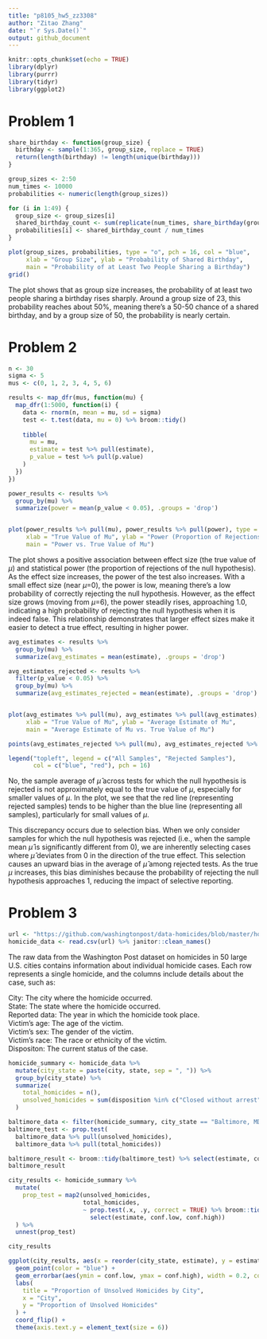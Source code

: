 ```yaml
---
title: "p8105_hw5_zz3308"
author: "Zitao Zhang"
date: "`r Sys.Date()`"
output: github_document
---
```


```r
knitr::opts_chunk$set(echo = TRUE)
library(dplyr)
library(purrr)
library(tidyr)
library(ggplot2)
```

# Problem 1

```r
share_birthday <- function(group_size) {
  birthday <- sample(1:365, group_size, replace = TRUE)
  return(length(birthday) != length(unique(birthday)))
}

group_sizes <- 2:50
num_times <- 10000
probabilities <- numeric(length(group_sizes))

for (i in 1:49) {
  group_size <- group_sizes[i]
  shared_birthday_count <- sum(replicate(num_times, share_birthday(group_size)))
  probabilities[i] <- shared_birthday_count / num_times
}

plot(group_sizes, probabilities, type = "o", pch = 16, col = "blue",
     xlab = "Group Size", ylab = "Probability of Shared Birthday",
     main = "Probability of at Least Two People Sharing a Birthday")
grid()
```

The plot shows that as group size increases, the probability of at least two people sharing a birthday rises sharply. Around a group size of 23, this probability reaches about 50%, meaning there's a 50-50 chance of a shared birthday, and by a group size of 50, the probability is nearly certain. 


# Problem 2

```r
n <- 30
sigma <- 5
mus <- c(0, 1, 2, 3, 4, 5, 6)

results <- map_dfr(mus, function(mu) {
  map_dfr(1:5000, function(i) {
    data <- rnorm(n, mean = mu, sd = sigma)
    test <- t.test(data, mu = 0) %>% broom::tidy()
    
    tibble(
      mu = mu,
      estimate = test %>% pull(estimate),
      p_value = test %>% pull(p.value)
    )
  })
})

power_results <- results %>%
  group_by(mu) %>% 
  summarize(power = mean(p_value < 0.05), .groups = 'drop')


plot(power_results %>% pull(mu), power_results %>% pull(power), type = "o", pch = 16, col = "blue",
     xlab = "True Value of Mu", ylab = "Power (Proportion of Rejections)",
     main = "Power vs. True Value of Mu")
```

The plot shows a positive association between effect size (the true value of $\mu$) and statistical power (the proportion of rejections of the null hypothesis). As the effect size increases, the power of the test also increases. With a small effect size (near $\mu$=0), the power is low, meaning there’s a low probability of correctly rejecting the null hypothesis. However, as the effect size grows (moving from $\mu$=6), the power steadily rises, approaching 1.0, indicating a high probability of rejecting the null hypothesis when it is indeed false. This relationship demonstrates that larger effect sizes make it easier to detect a true effect, resulting in higher power.

```r
avg_estimates <- results %>%
  group_by(mu) %>%
  summarize(avg_estimates = mean(estimate), .groups = 'drop')

avg_estimates_rejected <- results %>%
  filter(p_value < 0.05) %>%
  group_by(mu) %>%
  summarize(avg_estimates_rejected = mean(estimate), .groups = 'drop')


plot(avg_estimates %>% pull(mu), avg_estimates %>% pull(avg_estimates), type = "o", pch = 16, col = "blue",
     xlab = "True Value of Mu", ylab = "Average Estimate of Mu",
     main = "Average Estimate of Mu vs. True Value of Mu")

points(avg_estimates_rejected %>% pull(mu), avg_estimates_rejected %>% pull(avg_estimates_rejected), type = "o", pch = 16, col = "red")

legend("topleft", legend = c("All Samples", "Rejected Samples"),
       col = c("blue", "red"), pch = 16)
```

No, the sample average of $\hat\mu$ across tests for which the null hypothesis is rejected is not approximately equal to the true value of $\mu$, especially for smaller values of $\mu$. In the plot, we see that the red line (representing rejected samples) tends to be higher than the blue line (representing all samples), particularly for small values of $\mu$.

This discrepancy occurs due to selection bias. When we only consider samples for which the null hypothesis was rejected (i.e., when the sample mean $\hat\mu$ is significantly different from 0), we are inherently selecting cases where $\hat\mu$ deviates from 0 in the direction of the true effect. This selection causes an upward bias in the average of $\hat\mu$ among rejected tests. As the true $\mu$ increases, this bias diminishes because the probability of rejecting the null hypothesis approaches 1, reducing the impact of selective reporting.


# Problem 3

```r
url <- "https://github.com/washingtonpost/data-homicides/blob/master/homicide-data.csv?raw=true"
homicide_data <- read.csv(url) %>% janitor::clean_names()
```

The raw data from the Washington Post dataset on homicides in 50 large U.S. cities contains information about individual homicide cases. Each row represents a single homicide, and the columns include details about the case, such as:

City: The city where the homicide occurred.\
State: The state where the homicide occurred.\
Reported data: The year in which the homicide took place.\
Victim's age: The age of the victim.\
Victim's sex: The gender of the victim.\
Victim's race: The race or ethnicity of the victim.\
Dispositon: The current status of the case.

```r
homicide_summary <- homicide_data %>%
  mutate(city_state = paste(city, state, sep = ", ")) %>%
  group_by(city_state) %>%
  summarize(
    total_homicides = n(),
    unsolved_homicides = sum(disposition %in% c("Closed without arrest", "Open/No arrest"))
  )
```

```r
baltimore_data <- filter(homicide_summary, city_state == "Baltimore, MD")
baltimore_test <- prop.test(
  baltimore_data %>% pull(unsolved_homicides), 
  baltimore_data %>% pull(total_homicides))

baltimore_result <- broom::tidy(baltimore_test) %>% select(estimate, conf.low, conf.high)
baltimore_result
```

```r
city_results <- homicide_summary %>%
  mutate(
    prop_test = map2(unsolved_homicides, 
                     total_homicides, 
                     ~ prop.test(.x, .y, correct = TRUE) %>% broom::tidy() %>%
                       select(estimate, conf.low, conf.high))
  ) %>%
  unnest(prop_test)

city_results
```

```r
ggplot(city_results, aes(x = reorder(city_state, estimate), y = estimate)) +
  geom_point(color = "blue") +
  geom_errorbar(aes(ymin = conf.low, ymax = conf.high), width = 0.2, color = "red") +
  labs(
    title = "Proportion of Unsolved Homicides by City",
    x = "City",
    y = "Proportion of Unsolved Homicides"
  ) +
  coord_flip() +
  theme(axis.text.y = element_text(size = 6))
```

